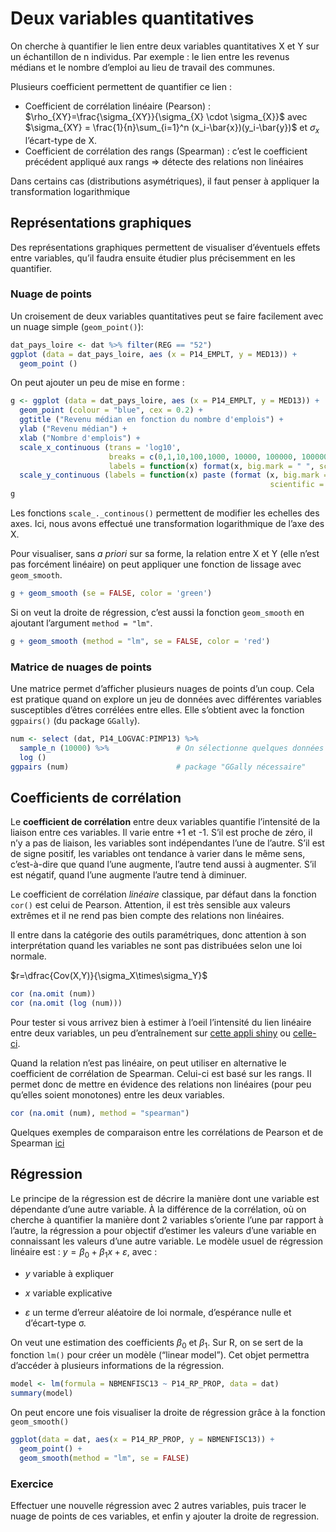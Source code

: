 # Deux variables quantitatives

On cherche à quantifier le lien entre deux variables quantitatives X et Y sur un échantillon de n individus. Par exemple : le lien entre les revenus médians et le nombre d'emploi au lieu de travail des communes.

Plusieurs coefficient permettent de quantifier ce lien :

- Coefficient de corrélation linéaire (Pearson) : $\rho_{XY}=\frac{\sigma_{XY}}{\sigma_{X} \cdot \sigma_{X}}$ avec $\sigma_{XY} = \frac{1}{n}\sum_{i=1}^n (x_i-\bar{x})(y_i-\bar{y})$ et $\sigma_x$ l'écart-type de X.
- Coefficient de corrélation des rangs (Spearman) : c'est le coefficient précédent appliqué aux rangs $\Rightarrow$ détecte des relations non linéaires

Dans certains cas (distributions asymétriques), il faut penser à appliquer la transformation logarithmique


## Représentations graphiques
Des représentations graphiques permettent de visualiser d'éventuels effets entre variables, qu'il faudra ensuite étudier plus précisemment en les quantifier.

### Nuage de points

Un croisement de deux variables quantitatives peut se faire facilement avec un nuage simple (`geom_point()`):

```r
dat_pays_loire <- dat %>% filter(REG == "52")
ggplot (data = dat_pays_loire, aes (x = P14_EMPLT, y = MED13)) +
  geom_point () 
```


On peut ajouter un peu de mise en forme : 
```r
g <- ggplot (data = dat_pays_loire, aes (x = P14_EMPLT, y = MED13)) +
  geom_point (colour = "blue", cex = 0.2) +
  ggtitle ("Revenu médian en fonction du nombre d'emplois") +
  ylab ("Revenu médian") +
  xlab ("Nombre d'emplois") +
  scale_x_continuous (trans = 'log10',
                      breaks = c(0,1,10,100,1000, 10000, 100000, 1000000),
                      labels = function(x) format(x, big.mark = " ", scientific = FALSE)) +
  scale_y_continuous (labels = function(x) paste (format (x, big.mark = " ",
                                                          scientific = FALSE), " €"))
g
```

Les fonctions `scale_._continous()` permettent de modifier les echelles des axes. Ici, nous avons effectué une transformation logarithmique de l'axe des X.

Pour visualiser, sans *a priori* sur sa forme, la relation entre X et Y (elle n'est pas forcément linéaire) on peut appliquer une fonction de lissage avec `geom_smooth`.

```r
g + geom_smooth (se = FALSE, color = 'green')
```

Si on veut la droite de régression, c'est aussi la fonction `geom_smooth` en ajoutant l'argument `method = "lm"`.

```r
g + geom_smooth (method = "lm", se = FALSE, color = 'red')
```


### Matrice de nuages de points

Une matrice permet d'afficher plusieurs nuages de points d'un coup. Cela est pratique quand on explore un jeu de données avec différentes variables susceptibles d'êtres corrélées entre elles. Elle s'obtient avec la fonction `ggpairs()` (du package `GGally`).

```r
num <- select (dat, P14_LOGVAC:PIMP13) %>%
  sample_n (10000) %>%               # On sélectionne quelques données
  log () 
ggpairs (num)                        # package "GGally nécessaire"
```  


## Coefficients de corrélation

Le **coefficient de corrélation** entre deux variables quantifie l'intensité de la liaison entre ces variables. Il varie entre +1 et -1. S'il est proche de zéro, il n'y a pas de liaison, les variables sont indépendantes l'une de l'autre. S'il est de signe positif, les variables ont tendance à varier dans le même sens, c'est-à-dire que quand l'une augmente, l'autre tend aussi à augmenter. S'il est négatif, quand l'une augmente l'autre tend à diminuer.

Le coefficient de corrélation *linéaire* classique, par défaut dans la fonction `cor()` est celui de Pearson. Attention, il est très sensible aux valeurs extrêmes et il ne rend pas bien compte des relations non linéaires.

Il entre dans la catégorie des outils paramétriques, donc attention à son interprétation quand les variables ne sont pas distribuées selon une loi normale.

$r=\dfrac{Cov(X,Y)}{\sigma_X\times\sigma_Y}$

```r
cor (na.omit (num))
cor (na.omit (log (num)))
```

Pour tester si vous arrivez bien à estimer à l'oeil l'intensité du lien linéaire entre deux variables, un peu d'entraînement sur [cette appli shiny](https://hekemp.shinyapps.io/Correlation_Game/) ou [celle-ci](http://shiny.science.psu.edu/apps/boast/CorrelationGuessing/).

Quand la relation n'est pas linéaire, on peut utiliser en alternative le coefficient de corrélation de Spearman. Celui-ci est basé sur les rangs. Il permet donc de mettre en évidence des relations non linéaires (pour peu qu'elles soient monotones) entre les deux variables.

```r
cor (na.omit (num), method = "spearman")
```

Quelques exemples de comparaison entre les corrélations de Pearson et de Spearman [ici](https://support.minitab.com/en-us/minitab-express/1/help-and-how-to/modeling-statistics/regression/supporting-topics/basics/a-comparison-of-the-pearson-and-spearman-correlation-methods/)



## Régression

Le principe de la régression est de décrire la manière dont une variable est dépendante d'une autre variable. À la différence de la corrélation, où on cherche à quantifier la manière dont 2 variables s'oriente l'une par rapport à l'autre, la régression a pour objectif d'estimer les valeurs d'une variable en connaissant les valeurs d'une autre variable. 
Le modèle usuel de régression linéaire est :
$y = \beta_0 + \beta_1 x + \varepsilon$, avec :

- $y$ variable à expliquer

- $x$ variable explicative

- $\varepsilon$ un terme d’erreur aléatoire de loi normale, d’espérance nulle et d’écart-type σ.


On veut une estimation des coefficients $\beta_0$ et $\beta_1$.
Sur R, on se sert de la fonction `lm()` pour créer un modèle ("linear model"). Cet objet permettra d'accéder à plusieurs informations de la régression.


```r
model <- lm(formula = NBMENFISC13 ~ P14_RP_PROP, data = dat)
summary(model)
```

On peut encore une fois visualiser la droite de régression grâce à la fonction `geom_smooth()`
```r
ggplot(data = dat, aes(x = P14_RP_PROP, y = NBMENFISC13)) + 
  geom_point() +
  geom_smooth(method = "lm", se = FALSE)
```

### Exercice

Effectuer une nouvelle régression avec 2 autres variables, puis tracer le nuage de points de ces variables, et enfin y ajouter la droite de regression.
